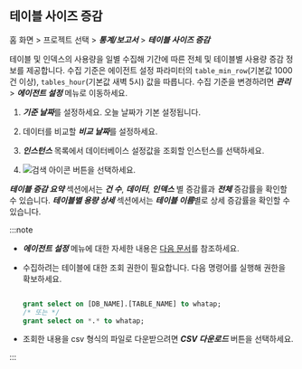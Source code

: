 ## 테이블 사이즈 증감

홈 화면 > 프로젝트 선택 > ***통계/보고서*** > ***테이블 사이즈 증감***

<ProdImg img='db-database-tablesize' ext='.png' alt='테이블 사이즈 증감'/>

테이블 및 인덱스의 사용량을 일별 수집해 기간에 따른 전체 및 테이블별 사용량 증감 정보를 제공합니다. 수집 기준은 에이전트 설정 파라미터의 `table_min_row`(기본값 1000건 이상), `tables_hour`(기본값 새벽 5시) 값을 따릅니다. 수집 기준을 변경하려면 ***관리*** > ***에이전트 설정*** 메뉴로 이동하세요.

1. ***기준 날짜***를 설정하세요. 오늘 날짜가 기본 설정됩니다.

1. 데이터를 비교할 ***비교 날짜***를 설정하세요.

1. ***인스턴스*** 목록에서 데이터베이스 설정값을 조회할 인스턴스를 선택하세요.

1. ![검색 아이콘](/img/ico-btn-search.png) 버튼을 선택하세요.

***테이블 증감 요약*** 섹션에서는 ***건 수***, ***데이터***, ***인덱스*** 별 증감률과 ***전체*** 증감률을 확인할 수 있습니다. ***테이블별 용량 상세*** 섹션에서는 ***테이블 이름***별로 상세 증감률을 확인할 수 있습니다. 

:::note

* ***에이전트 설정*** 메뉴에 대한 자세한 내용은 [다음 문서](agent-settings#agent-options)를 참조하세요.
* 수집하려는 테이블에 대한 조회 권한이 필요합니다. 다음 명령어를 실행해 권한을 확보하세요.

  ```sql

  grant select on [DB_NAME].[TABLE_NAME] to whatap;
  /* 또는 */
  grant select on *.* to whatap;

  ```

* 조회한 내용을 csv 형식의 파일로 다운받으려면 ***CSV 다운로드*** 버튼을 선택하세요.

:::